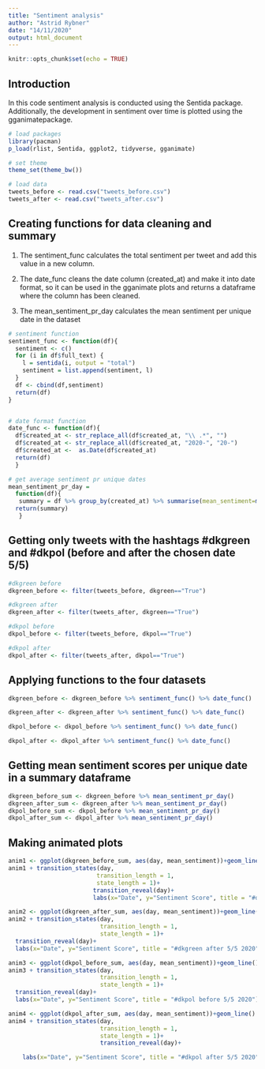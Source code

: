 ```yaml
---
title: "Sentiment analysis"
author: "Astrid Rybner"
date: "14/11/2020"
output: html_document
---
```


```r
knitr::opts_chunk$set(echo = TRUE)
```

## Introduction

In this code sentiment analysis is conducted using the Sentida package. 
Additionally, the development in sentiment over time is plotted using the gganimatepackage. 

```r
# load packages 
library(pacman)
p_load(rlist, Sentida, ggplot2, tidyverse, gganimate)

# set theme 
theme_set(theme_bw()) 

# load data
tweets_before <- read.csv("tweets_before.csv")
tweets_after <- read.csv("tweets_after.csv")

```

## Creating functions for data cleaning and summary 

1. The sentiment_func calculates the total sentiment per tweet and add this value in a new column.

2. The date_func cleans the date column (created_at) and make it into date format, so it can be used in the gganimate plots and returns a dataframe where the column has been cleaned. 

3. The mean_sentiment_pr_day calculates the mean sentiment per unique date in the dataset

```r

# sentiment function 
sentiment_func <- function(df){
  sentiment <- c()
  for (i in df$full_text) {
    l = sentida(i, output = "total")
    sentiment = list.append(sentiment, l)
  }
  df <- cbind(df,sentiment)
  return(df)
}


# date format function
date_func <- function(df){
  df$created_at <- str_replace_all(df$created_at, "\\ .*", "")
  df$created_at <- str_replace_all(df$created_at, "2020-", "20-")
  df$created_at <-  as.Date(df$created_at)
  return(df)
  }

# get average sentiment pr unique dates 
mean_sentiment_pr_day =
  function(df){
   summary = df %>% group_by(created_at) %>% summarise(mean_sentiment=mean(sentiment),day=min(created_at)) %>% select(-created_at)
  return(summary)
   }

```


## Getting only tweets with the hashtags #dkgreen and #dkpol (before and after the chosen date 5/5)

```r
#dkgreen before
dkgreen_before <- filter(tweets_before, dkgreen=="True")

#dkgreen after
dkgreen_after <- filter(tweets_after, dkgreen=="True")

#dkpol before
dkpol_before <- filter(tweets_before, dkpol=="True")

#dkpol after
dkpol_after <- filter(tweets_after, dkpol=="True")

```

## Applying functions to the four datasets 
```r

dkgreen_before <- dkgreen_before %>% sentiment_func() %>% date_func() 

dkgreen_after <- dkgreen_after %>% sentiment_func() %>% date_func()

dkpol_before <- dkpol_before %>% sentiment_func() %>% date_func()

dkpol_after <- dkpol_after %>% sentiment_func() %>% date_func()

```
## Getting mean sentiment scores per unique date in a summary dataframe

```r

dkgreen_before_sum <- dkgreen_before %>% mean_sentiment_pr_day()
dkgreen_after_sum <- dkgreen_after %>% mean_sentiment_pr_day()
dkpol_before_sum <- dkpol_before %>% mean_sentiment_pr_day()
dkpol_after_sum <- dkpol_after %>% mean_sentiment_pr_day()

```

## Making animated plots

```r
anim1 <- ggplot(dkgreen_before_sum, aes(day, mean_sentiment))+geom_line()
anim1 + transition_states(day, 
                         transition_length = 1,
                         state_length = 1)+
                        transition_reveal(day)+
                        labs(x="Date", y="Sentiment Score", title = "#dkgreen before 5/5 2020")
```


```r
anim2 <- ggplot(dkgreen_after_sum, aes(day, mean_sentiment))+geom_line()
anim2 + transition_states(day, 
                          transition_length = 1,
                          state_length = 1)+
  transition_reveal(day)+
  labs(x="Date", y="Sentiment Score", title = "#dkgreen after 5/5 2020")
```


```r
anim3 <- ggplot(dkpol_before_sum, aes(day, mean_sentiment))+geom_line()
anim3 + transition_states(day, 
                          transition_length = 1,
                          state_length = 1)+
  transition_reveal(day)+
  labs(x="Date", y="Sentiment Score", title = "#dkpol before 5/5 2020")
```


```r
anim4 <- ggplot(dkpol_after_sum, aes(day, mean_sentiment))+geom_line()
anim4 + transition_states(day, 
                          transition_length = 1,
                          state_length = 1)+
                          transition_reveal(day)+

    labs(x="Date", y="Sentiment Score", title = "#dkpol after 5/5 2020")
```





